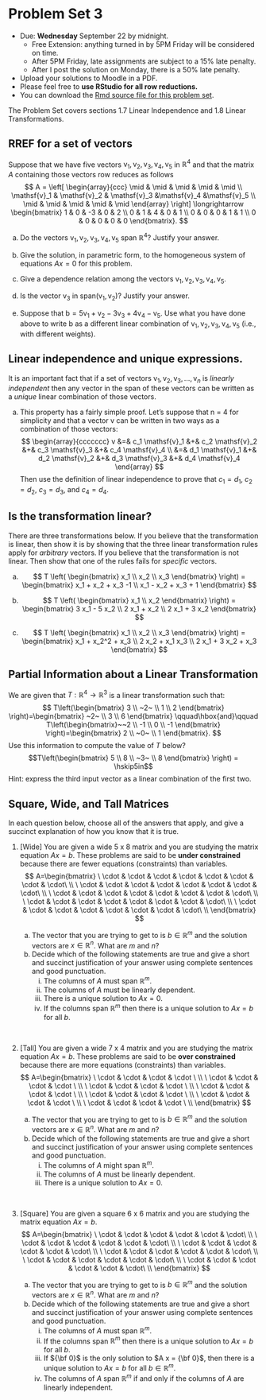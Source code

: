 
# Problem Set 3

* Due: **Wednesday** September 22 by midnight. 
     * Free Extension: anything turned in by 5PM Friday will be considered on time. 
     * After 5PM Friday, late assignments are subject to a 15% late penalty.
     * After I post the solution on Monday, there is a 50% late penalty.
* Upload your solutions to Moodle in a PDF. 
* Please feel free to **use RStudio for all row reductions.**
* You can download the [Rmd source file  for this problem set](https://github.com/Tom-Halverson/math236_f20/blob/main/PS3-problem-set-3.Rmd).

The Problem Set covers sections 1.7 Linear Independence and 1.8 Linear Transformations.

## RREF for a set of vectors

Suppose that we have five vectors 
$\mathsf{v}_1, \mathsf{v}_2,\mathsf{v}_3,\mathsf{v}_4,\mathsf{v}_5$ in $\mathbb{R}^4$ and that the matrix $A$ containing those vectors row reduces as follows
$$
A = \left[
\begin{array}{ccc}
\mid & \mid  & \mid & \mid & \mid \\
\mathsf{v}_1 & \mathsf{v}_2 & \mathsf{v}_3 &\mathsf{v}_4 &\mathsf{v}_5  \\
\mid & \mid  & \mid & \mid & \mid 
\end{array}
\right]
 \longrightarrow
\begin{bmatrix}
1 & 0 & -3 & 0 & 2  \\
0 & 1 & 4 & 0 &  1  \\
0 & 0 & 0 & 1 & 1  \\
0 & 0 & 0 & 0 & 0 
\end{bmatrix}.
$$


  a.  Do the vectors $\mathsf{v}_1, \mathsf{v}_2, \mathsf{v}_3, \mathsf{v}_4, \mathsf{v}_5$ span $\mathbb{R}^4$? Justify your answer.
  
  b. Give the solution, in parametric form, to the homogeneous system of equations $A x = 0$ for this problem.
  
  c. Give a dependence relation among the vectors $\mathsf{v_1}, \mathsf{v_2},\mathsf{v_3},\mathsf{v_4}, \mathsf{v_5}$.

  d. Is the vector $\mathsf{v}_3$  in $\mathrm{span}(\mathsf{v}_1,\mathsf{v}_2)$? Justify your answer.

  e. Suppose that $\mathsf{b} = 5 \mathsf{v}_1  + \mathsf{v}_2 - 3 \mathsf{v}_3 +4 \mathsf{v}_4 - \mathsf{v}_5$. Use what you have done above to write $\mathsf{b}$ as a different linear combination  of $\mathsf{v_1}, \mathsf{v_2},\mathsf{v_3},\mathsf{v_4}, \mathsf{v_5}$ (i.e., with different weights).


## Linear independence and unique expressions.

It is an important fact that if a set of vectors $\mathsf{v}_1, \mathsf{v}_2, \mathsf{v}_3, \ldots, \mathsf{v}_n$ is *linearly independent* then any vector in the span of these vectors can be written as a *unique* linear combination of those vectors. 

a. This property has a fairly simple proof. Let's suppose that n = 4 for simplicity and that a vector v can be written in two ways as a combination of those vectors:
$$
\begin{array}{ccccccc}
v &=& c_1 \mathsf{v}_1 &+&  c_2 \mathsf{v}_2 &+&  c_3 \mathsf{v}_3 &+&  c_4 \mathsf{v}_4 \\
&=& d_1 \mathsf{v}_1 &+&  d_2 \mathsf{v}_2 &+&  d_3 \mathsf{v}_3 &+&  d_4 \mathsf{v}_4
\end{array}
$$
Then use the definition of linear independence to prove that $c_1 = d_1$, $c_2 = d_2$, $c_3 = d_3$, and $c_4 = d_4$.


## Is the transformation linear?
There are three transformations below. If you believe that the transformation is linear, then show it is by showing that the three linear transformation rules apply for *arbitrary* vectors. If you believe that the transformation is not linear. Then show that one of the rules fails for *specific* vectors.

(a)
$$
T \left( \begin{bmatrix} x_1 \\ x_2 \\ x_3 \end{bmatrix} \right)
=
\begin{bmatrix} x_1 + x_2 + x_3 -1 \\ x_1 - x_2 + x_3 + 1  \end{bmatrix}
$$

(b)
$$
T \left( \begin{bmatrix} x_1 \\ x_2  \end{bmatrix} \right)
=
\begin{bmatrix} 3 x_1 - 5 x_2 \\ 2 x_1 + x_2 \\ 2 x_1 + 3 x_2 \end{bmatrix}
$$
(c)
$$
T \left( \begin{bmatrix} x_1 \\ x_2 \\ x_3 \end{bmatrix} \right)
=
\begin{bmatrix} x_1 + x_2^2 + x_3 \\ 2 x_2 + x_1 x_3 \\ 2 x_1 + 3 x_2 + x_3 \end{bmatrix}
$$

## Partial Information about a Linear Transformation

We are given that $T: \mathbb{R}^4 \rightarrow \mathbb{R}^3$ is a linear transformation such that: 
$$
T\left(\begin{bmatrix} 3 \\ ~2~ \\ 1 \\ 2 \end{bmatrix} \right)=\begin{bmatrix}  ~2~ \\ 3 \\ 6 \end{bmatrix}
\qquad\hbox{and}\qquad
T\left(\begin{bmatrix}~~2 \\ -1 \\ 0 \\ -1 \end{bmatrix} \right)=\begin{bmatrix} 2 \\ ~0~  \\ 1 \end{bmatrix}.
$$
Use this information to compute the value of $T$ below? 
$$T\left(\begin{bmatrix} 5 \\ 8 \\ ~3~ \\ 8 \end{bmatrix} \right) = \hskip5in$$
Hint: express the third input vector as a linear combination of the first two.

## Square, Wide, and Tall Matrices

In each question below, choose all of the answers that apply, and give a succinct explanation of how you know that it is true. 

1. [Wide] You are given a wide 5 x 8 matrix and you are studying the matrix equation $A x = b$. These problems are said to be **under constrained** because there are fewer equations (constraints) than variables. 
$$
A=\begin{bmatrix} 
\ \cdot & \cdot & \cdot & \cdot & \cdot & \cdot & \cdot & \cdot\ \\
\ \cdot & \cdot & \cdot & \cdot & \cdot & \cdot & \cdot & \cdot\ \\
\ \cdot & \cdot & \cdot & \cdot & \cdot & \cdot & \cdot & \cdot\ \\
\ \cdot & \cdot & \cdot & \cdot & \cdot & \cdot & \cdot & \cdot\ \\
\ \cdot & \cdot & \cdot & \cdot & \cdot & \cdot & \cdot & \cdot\ \\
\end{bmatrix}
$$

     (a) The vector that you are trying to get to is $b \in \mathbb{R}^m$ and the solution vectors are $x \in \mathbb{R}^n$. What are $m$ and $n$?
     (a) Decide which of the following statements are true and give a short and succinct justification of your answer using complete sentences and good punctuation. 
          i. The columns of $A$ must span $\mathbb{R}^m$.
          i. The columns of $A$ must be linearly dependent.
          i. There is a unique solution to $A x = 0$.
          i. If the columns span $\mathbb{R}^m$ then there is a unique solution to $A x = b$ for all $b$.

\

2. [Tall] You are given a wide 7 x 4 matrix and you are studying the matrix equation $A x = b$. These problems are said to be **over constrained** because there are more equations (constraints) than variables. 
$$
A=\begin{bmatrix} 
\ \cdot & \cdot & \cdot & \cdot \ \\
\ \cdot & \cdot & \cdot & \cdot \ \\
\ \cdot & \cdot & \cdot & \cdot \ \\
\ \cdot & \cdot & \cdot & \cdot \ \\
\ \cdot & \cdot & \cdot & \cdot \ \\
\ \cdot & \cdot & \cdot & \cdot \ \\
\ \cdot & \cdot & \cdot & \cdot \ \\
\end{bmatrix}
$$

     (a) The vector that you are trying to get to is $b \in \mathbb{R}^m$ and the solution vectors are $x \in \mathbb{R}^n$. What are $m$ and $n$?
     (a) Decide which of the following statements are true and give a short and succinct justification of your answer using complete sentences and good punctuation. 
          i. The columns of $A$ might span $\mathbb{R}^m$.
          i. The columns of $A$ must be linearly dependent.
          i. There is a unique solution to $A x = 0$.

\

3. [Square] You are given a square 6 x 6 matrix and you are studying the matrix equation $A x = b$.
$$
A=\begin{bmatrix} 
\ \cdot & \cdot & \cdot & \cdot & \cdot & \cdot\  \\
\ \cdot & \cdot & \cdot & \cdot & \cdot & \cdot\  \\
\ \cdot & \cdot & \cdot & \cdot & \cdot & \cdot\  \\
\ \cdot & \cdot & \cdot & \cdot & \cdot & \cdot\  \\
\ \cdot & \cdot & \cdot & \cdot & \cdot & \cdot\ \\
\ \cdot & \cdot & \cdot & \cdot & \cdot & \cdot\ \\
\end{bmatrix}
$$

     (a) The vector that you are trying to get to is $b \in \mathbb{R}^m$ and the solution vectors are $x \in \mathbb{R}^n$. What are $m$ and $n$?
     (a) Decide which of the following statements are true and give a short and succinct justification of your answer using complete sentences and good punctuation. 
          i. The columns of $A$ must span $\mathbb{R}^m$.
          iii. If the columns span $\mathbb{R}^m$ then there is a unique solution to $A x = b$ for all $b$.
          iv. If ${\bf 0}$ is the only solution to $A x = {\bf 0}$, then there is a unique solution to $A x = b$ for all $b \in \mathbb{R}^m$.
          v. The columns of $A$ span $\mathbb{R}^m$ if and only if the columns of $A$ are linearly independent.







